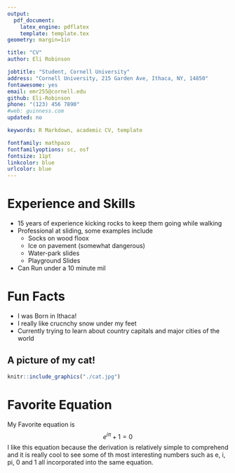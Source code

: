 ```yaml
---
output: 
  pdf_document:
    latex_engine: pdflatex
    template: template.tex
geometry: margin=1in

title: "CV"
author: Eli Robinson

jobtitle: "Student, Cornell University"
address: "Cornell University, 215 Garden Ave, Ithaca, NY, 14850"
fontawesome: yes
email: emr255@cornell.edu
github: Eli-Robinson
phone: "(123) 456 7890"
#web: guinness.com
updated: no

keywords: R Markdown, academic CV, template

fontfamily: mathpazo
fontfamilyoptions: sc, osf
fontsize: 11pt
linkcolor: blue
urlcolor: blue
---
```



# Experience and Skills
* 15 years of experience kicking rocks to keep them going while walking
* Professional at sliding, some examples include
    + Socks on wood floox
    + Ice on pavement (somewhat dangerous)
    + Water-park slides
    + Playground Slides
* Can Run under a 10 minute mil
    
# Fun Facts
* I was Born in Ithaca!
* I really like crucnchy snow under my feet
* Currently trying to learn about country capitals and major cities of the world

## **A picture of my cat!**
```r
knitr::include_graphics("./cat.jpg")
```
# Favorite Equation
My Favorite equation is 
$$
e ^ {i\pi} + 1 = 0
$$
I like this equation because the derivation is relatively simple to comprehend and it is really cool to see some of th most interesting numbers such as e, i, pi, 0 and 1 all incorporated into the same equation.
